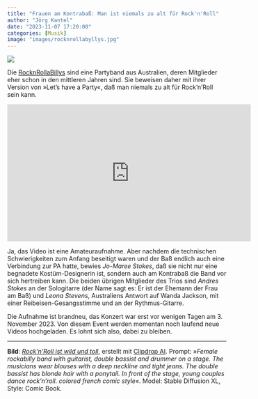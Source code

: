 ```yaml
---
title: "Frauen am Kontrabaß: Man ist niemals zu alt für Rock'n'Roll"
author: "Jörg Kantel"
date: "2023-11-07 17:20:00"
categories: [Musik]
image: "images/rocknrollabyllys.jpg"
---
```


[![](images/rocknrollabyllys-b.jpg)](https://www.flickr.com/photos/schockwellenreiter/53306022767/)

Die [RocknRollaBillys](https://rocknrollabillys.com/home) sind eine Partyband aus Australien, deren Mitglieder eher schon in den mittleren Jahren sind. Sie beweisen daher mit ihrer Version von »Let's have a Party«, daß man niemals zu alt für Rock'n'Roll sein kann.

<iframe width="560" height="315" src="https://www.youtube.com/embed/FHA38kuz24k?si=0weAdNkRJd16vypD" title="YouTube video player" frameborder="0" allow="accelerometer; autoplay; clipboard-write; encrypted-media; gyroscope; picture-in-picture; web-share" allowfullscreen></iframe>

Ja, das Video ist eine Amateuraufnahme. Aber nachdem die technischen Schwierigkeiten zum Anfang beseitigt waren und der Baß endlich auch eine Verbindung zur PA hatte, bewies *Jo-Maree Stokes*, daß sie nicht nur eine begnadete Kostüm-Designerin ist, sondern auch am Kontrabaß die Band vor sich hertreiben kann. Die beiden übrigen Mitglieder des Trios sind *Andres Stokes* an der Sologitarre (der Name sagt es: Er ist der Ehemann der Frau am Baß) und *Leona Stevens*, Australiens Antwort auf Wanda Jackson, mit einer Reibeisen-Gesangsstimme und an der Rythmus-Gitarre.

Die Aufnahme ist brandneu, das Konzert war erst vor wenigen Tagen am 3. November 2023. Von diesem Event werden momentan noch laufend neue Videos hochgeladen. Es lohnt sich also, dabei zu bleiben.

---

**Bild**: *[Rock'n'Roll ist wild und toll](https://www.flickr.com/photos/schockwellenreiter/53306022767/)*, erstellt mit [Clipdrop AI](https://clipdrop.co/stable-diffusion). Prompt: »*Female rockabilly band with guitarist, double bassist and drummer on a stage. The musicians wear blouses with a deep neckline and tight jeans. The double bassist has blonde hair with a ponytail. In front of the stage, young couples dance rock'n'roll. colored french comic style*«. Model: Stable Diffusion XL, Style: Comic Book.

